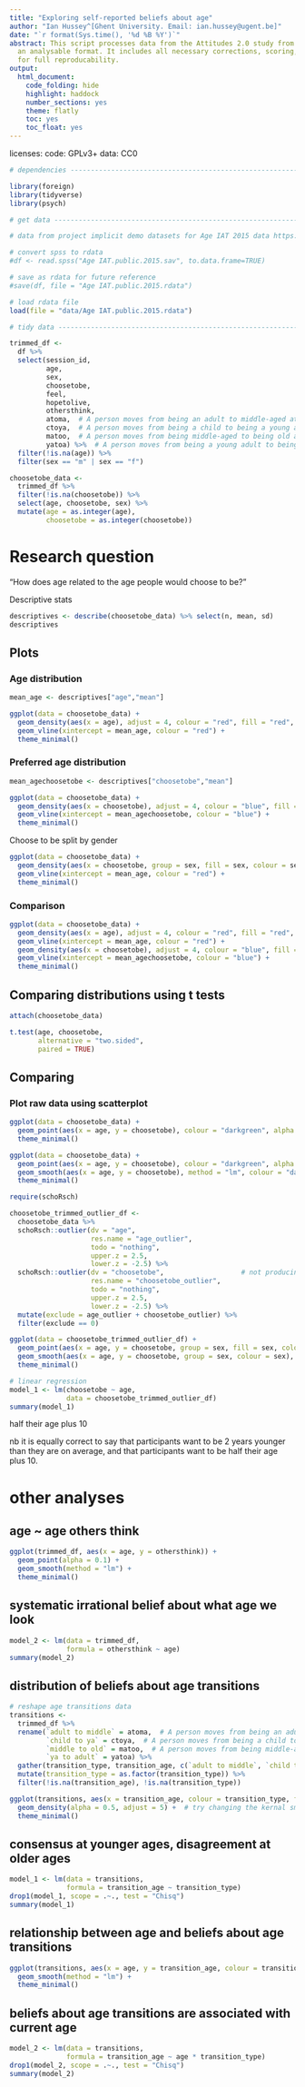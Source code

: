 ```yaml
---
title: "Exploring self-reported beliefs about age"
author: "Ian Hussey^[Ghent University. Email: ian.hussey@ugent.be]"
date: "`r format(Sys.time(), '%d %B %Y')`"
abstract: This script processes data from the Attitudes 2.0 study from raw data to
  an analysable format. It includes all necessary corrections, scoring, and organisation
  for full reproducability.
output:
  html_document:
    code_folding: hide
    highlight: haddock
    number_sections: yes
    theme: flatly
    toc: yes
    toc_float: yes
---
```


licenses: 
  code: GPLv3+
  data: CC0

```r

# dependencies ------------------------------------------------------------

library(foreign)
library(tidyverse)
library(psych)

# get data ----------------------------------------------------------------

# data from project implicit demo datasets for Age IAT 2015 data https://osf.io/pbzcu/

# convert spss to rdata
#df <- read.spss("Age IAT.public.2015.sav", to.data.frame=TRUE)

# save as rdata for future reference
#save(df, file = "Age IAT.public.2015.rdata")

# load rdata file
load(file = "data/Age IAT.public.2015.rdata")

# tidy data ---------------------------------------------------------------

trimmed_df <-
  df %>%
  select(session_id,
         age,
         sex,
         choosetobe,
         feel,
         hopetolive,
         othersthink,
         atoma,  # A person moves from being an adult to middle-aged at what age?
         ctoya,  # A person moves from being a child to being a young adult at what age?
         matoo,  # A person moves from being middle-aged to being old at what age?
         yatoa) %>%  # A person moves from being a young adult to being an adult at what age?
  filter(!is.na(age)) %>%
  filter(sex == "m" | sex == "f")

choosetobe_data <-
  trimmed_df %>%
  filter(!is.na(choosetobe)) %>%
  select(age, choosetobe, sex) %>%
  mutate(age = as.integer(age),
         choosetobe = as.integer(choosetobe))
```

# Research question
"How does age related to the age people would choose to be?"

Descriptive stats

```r
descriptives <- describe(choosetobe_data) %>% select(n, mean, sd)
descriptives
```

## Plots
### Age distribution

```r
mean_age <- descriptives["age","mean"]

ggplot(data = choosetobe_data) +
  geom_density(aes(x = age), adjust = 4, colour = "red", fill = "red", alpha = 0.2) +
  geom_vline(xintercept = mean_age, colour = "red") +
  theme_minimal()
```

### Preferred age distribution

```r
mean_agechoosetobe <- descriptives["choosetobe","mean"]

ggplot(data = choosetobe_data) +
  geom_density(aes(x = choosetobe), adjust = 4, colour = "blue", fill = "blue", alpha = 0.2) +
  geom_vline(xintercept = mean_agechoosetobe, colour = "blue") +
  theme_minimal()
```

Choose to be split by gender

```r
ggplot(data = choosetobe_data) +
  geom_density(aes(x = choosetobe, group = sex, fill = sex, colour = sex), adjust = 4, alpha = 0.2) +
  geom_vline(xintercept = mean_age, colour = "red") +
  theme_minimal()
```

### Comparison

```r
ggplot(data = choosetobe_data) +
  geom_density(aes(x = age), adjust = 4, colour = "red", fill = "red", alpha = 0.2) +
  geom_vline(xintercept = mean_age, colour = "red") +
  geom_density(aes(x = choosetobe), adjust = 4, colour = "blue", fill = "blue", alpha = 0.2) +
  geom_vline(xintercept = mean_agechoosetobe, colour = "blue") +
  theme_minimal()
```

## Comparing distributions using t tests

```r
attach(choosetobe_data)

t.test(age, choosetobe, 
       alternative = "two.sided",
       paired = TRUE)
```

## Comparing 

### Plot raw data using scatterplot

```r
ggplot(data = choosetobe_data) +
  geom_point(aes(x = age, y = choosetobe), colour = "darkgreen", alpha = 0.1) +
  theme_minimal()
```

```r
ggplot(data = choosetobe_data) +
  geom_point(aes(x = age, y = choosetobe), colour = "darkgreen", alpha = 0.1) +
  geom_smooth(aes(x = age, y = choosetobe), method = "lm", colour = "darkorange") +
  theme_minimal()
```


```r
require(schoRsch)

choosetobe_trimmed_outlier_df <-
  choosetobe_data %>%
  schoRsch::outlier(dv = "age", 
                    res.name = "age_outlier",
                    todo = "nothing", 
                    upper.z = 2.5, 
                    lower.z = -2.5) %>%
  schoRsch::outlier(dv = "choosetobe",                   # not producing consisent results!
                    res.name = "choosetobe_outlier",
                    todo = "nothing", 
                    upper.z = 2.5, 
                    lower.z = -2.5) %>%  
  mutate(exclude = age_outlier + choosetobe_outlier) %>%
  filter(exclude == 0)

ggplot(data = choosetobe_trimmed_outlier_df) +
  geom_point(aes(x = age, y = choosetobe, group = sex, fill = sex, colour = sex), alpha = 0.1) +
  geom_smooth(aes(x = age, y = choosetobe, group = sex, colour = sex), method = "lm") +
  theme_minimal()
```


```r
# linear regression
model_1 <- lm(choosetobe ~ age,
              data = choosetobe_trimmed_outlier_df)
summary(model_1)
```
half their age plus 10

nb it is equally correct to say that participants want to be 2 years younger than they are on average, and that participants want to be half their age plus 10. 



# other analyses
## age ~ age others think

```r
ggplot(trimmed_df, aes(x = age, y = othersthink)) +
  geom_point(alpha = 0.1) +
  geom_smooth(method = "lm") +
  theme_minimal()
```

## systematic irrational belief about what age we look

```r
model_2 <- lm(data = trimmed_df,
              formula = othersthink ~ age)
summary(model_2)
```

## distribution of beliefs about age transitions

```r
# reshape age transitions data
transitions <- 
  trimmed_df %>%
  rename(`adult to middle` = atoma,  # A person moves from being an adult to middle-aged at what age?
         `child to ya` = ctoya,  # A person moves from being a child to being a young adult at what age?
         `middle to old` = matoo,  # A person moves from being middle-aged to being old at what age?
         `ya to adult` = yatoa) %>%
  gather(transition_type, transition_age, c(`adult to middle`, `child to ya`, `middle to old`, `ya to adult`)) %>%
  mutate(transition_type = as.factor(transition_type)) %>%
  filter(!is.na(transition_age), !is.na(transition_type))
```



```r
ggplot(transitions, aes(x = transition_age, colour = transition_type, fill = transition_type)) +
  geom_density(alpha = 0.5, adjust = 5) +  # try changing the kernal smoothing width via adjust.
  theme_minimal()
```

## consensus at younger ages, disagreement at older ages

```r
model_1 <- lm(data = transitions,
              formula = transition_age ~ transition_type)
drop1(model_1, scope = .~., test = "Chisq")
summary(model_1)
```

## relationship between age and beliefs about age transitions

```r
ggplot(transitions, aes(x = age, y = transition_age, colour = transition_type, fill = transition_type)) +
  geom_smooth(method = "lm") +
  theme_minimal()
```

## beliefs about age transitions are associated with current age 

```r
model_2 <- lm(data = transitions,
              formula = transition_age ~ age * transition_type)
drop1(model_2, scope = .~., test = "Chisq")
summary(model_2)
```


